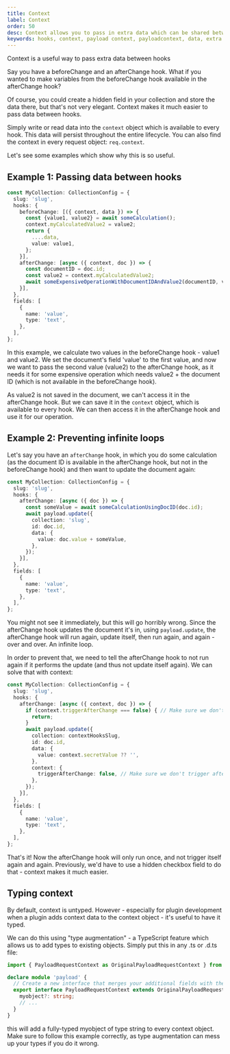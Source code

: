 ```yaml
---
title: Context
label: Context
order: 50
desc: Context allows you to pass in extra data which can be shared between hooks
keywords: hooks, context, payload context, payloadcontext, data, extra data, shared data, shared, extra
---
```


<Banner type="info">
	Context is a useful way to pass extra data between hooks
</Banner>

Say you have a beforeChange and an afterChange hook. What if you wanted to make variables from the beforeChange hook available in the afterChange hook?

Of course, you could create a hidden field in your collection and store the data there, but that's not very elegant. Context makes it much easier to pass data between hooks.

Simply write or read data into the `context` object which is available to every hook. This data will persist throughout the entire lifecycle. You can also find the context in every request object: `req.context`.

Let's see some examples which show why this is so useful.

## Example 1: Passing data between hooks

```ts
const MyCollection: CollectionConfig = {
  slug: 'slug',
  hooks: {
    beforeChange: [({ context, data }) => {
      const {value1, value2} = await someCalculation();
      context.myCalculatedValue2 = value2;
      return {
        ....data,
        value: value1,
      };
    }],
    afterChange: [async ({ context, doc }) => {
      const documentID = doc.id;
      const value2 = context.myCalculatedValue2;
      await someExpensiveOperationWithDocumentIDAndValue2(documentID, value2);
    }],
  },
  fields: [
    {
      name: 'value',
      type: 'text',
    },
  ],
};
```

In this example, we calculate two values in the beforeChange hook - value1 and value2. We set the document's field 'value' to the first value, and now we want to pass the second value (value2) to the afterChange hook, as it needs it for some expensive operation which needs value2 + the document ID (which is not available in the beforeChange hook).

As value2 is not saved in the document, we can't access it in the afterChange hook. But we can save it in the `context` object, which is available to every hook. We can then access it in the afterChange hook and use it for our operation.

## Example 2: Preventing infinite loops

Let's say you have an `afterChange` hook, in which you do some calculation (as the document ID is available in the afterChange hook, but not in the beforeChange hook) and then want to update the document again:

```ts
const MyCollection: CollectionConfig = {
  slug: 'slug',
  hooks: {
    afterChange: [async ({ doc }) => {
      const someValue = await someCalculationUsingDocID(doc.id);
      await payload.update({
        collection: 'slug',
        id: doc.id,
        data: {
          value: doc.value + someValue,
        },
      });
    }],
  },
  fields: [
    {
      name: 'value',
      type: 'text',
    },
  ],
};
```

You might not see it immediately, but this will go horribly wrong. Since the afterChange hook updates the document it's in, using `payload.update`, the afterChange hook will run again, update itself, then run again, and again - over and over. An infinite loop.

In order to prevent that, we need to tell the afterChange hook to not run again if it performs the update (and thus not update itself again). We can solve that with context:

```ts
const MyCollection: CollectionConfig = {
  slug: 'slug',
  hooks: {
    afterChange: [async ({ context, doc }) => {
      if (context.triggerAfterChange === false) { // Make sure we don't trigger afterChange again and again in an infinite loop
        return;
      }
      await payload.update({
        collection: contextHooksSlug,
        id: doc.id,
        data: {
          value: context.secretValue ?? '',
        },
        context: {
          triggerAfterChange: false, // Make sure we don't trigger afterChange again and again in an infinite loop.
        },
      });
    }],
  },
  fields: [
    {
      name: 'value',
      type: 'text',
    },
  ],
};
```

That's it! Now the afterChange hook will only run once, and not trigger itself again and again. Previously, we'd have to use a hidden checkbox field to do that - context makes it much easier.

## Typing context

By default, context is untyped. However - especially for plugin development when a plugin adds context data to the context object - it's useful to have it typed.

We can do this using "type augmentation" - a TypeScript feature which allows us to add types to existing objects. Simply put this in any .ts or .d.ts file:

```ts
import { PayloadRequestContext as OriginalPayloadRequestContext } from 'payload';

declare module 'payload' {
  // Create a new interface that merges your additional fields with the original one
  export interface PayloadRequestContext extends OriginalPayloadRequestContext {
    myobject?: string;
    // ...
  }
}
```

this will add a fully-typed myobject of type string to every context object. Make sure to follow this example correctly, as type augmentation can mess up your types if you do it wrong.